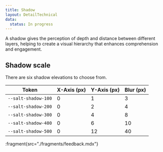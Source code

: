 ```yaml
---
title: Shadow
layout: DetailTechnical
data:
  status: In progress
---
```


A shadow gives the perception of depth and distance between different layers, helping to create a visual hierarchy that enhances comprehension and engagement.

## Shadow scale

There are six shadow elevations to choose from.

| Token               | X-Axis (px) | Y-Axis (px) | Blur (px) |
| ------------------- | ----------- | ----------- | --------- |
| `--salt-shadow-100` | 0           | 1           | 3         |
| `--salt-shadow-200` | 0           | 2           | 4         |
| `--salt-shadow-300` | 0           | 4           | 8         |
| `--salt-shadow-400` | 0           | 6           | 10        |
| `--salt-shadow-500` | 0           | 12          | 40        |

:fragment{src="./fragments/feedback.mdx"}